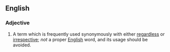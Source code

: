 ==English==
===Adjective===

# A term which is frequently used synonymously with either [[regardless]] or [[irrespective]]; ''not'' a proper [[English]] word, and its usage should be avoided.